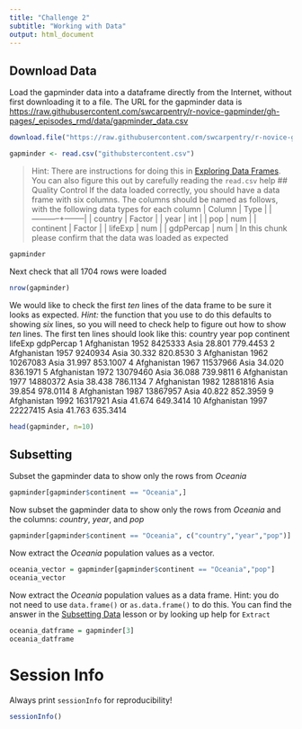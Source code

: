 ```yaml
---
title: "Challenge 2"
subtitle: "Working with Data"
output: html_document
---
```


## Download Data

Load the gapminder data into a dataframe directly from the Internet, without first downloading it to a file.  The URL for the gapminder data is <https://raw.githubusercontent.com/swcarpentry/r-novice-gapminder/gh-pages/_episodes_rmd/data/gapminder_data.csv>
```r
download.file("https://raw.githubusercontent.com/swcarpentry/r-novice-gapminder/gh-pages/_episodes_rmd/data/gapminder_data.csv", destfile = "githubstercontent.csv")

gapminder <- read.csv("githubstercontent.csv")
```
> Hint: There are instructions for doing this in [Exploring Data Frames](http://swcarpentry.github.io/r-novice-gapminder/05-data-structures-part2/).  You can also figure this out by carefully reading the `read.csv` help
## Quality Control
If the data loaded correctly, you should have a data frame with six columns.  The columns should be named as follows, with the following data types for each column
| Column    | Type   |
|-----------+--------|
| country   | Factor |
| year      | int    |
| pop       | num    |
| continent | Factor |
| lifeExp   | num    |
| gdpPercap | num    |
In this chunk please confirm that the data was loaded as expected

```r
gapminder
```

Next check that all 1704 rows were loaded
```r
nrow(gapminder)
```
We would like to check the first *ten* lines of the data frame to be sure it looks as expected.  *Hint:* the function that you use to do this defaults to showing *six* lines, so you will need to check help to figure out how to show *ten* lines.  The first ten lines should look like this:
       country year      pop continent lifeExp gdpPercap
1  Afghanistan 1952  8425333      Asia  28.801  779.4453
2  Afghanistan 1957  9240934      Asia  30.332  820.8530
3  Afghanistan 1962 10267083      Asia  31.997  853.1007
4  Afghanistan 1967 11537966      Asia  34.020  836.1971
5  Afghanistan 1972 13079460      Asia  36.088  739.9811
6  Afghanistan 1977 14880372      Asia  38.438  786.1134
7  Afghanistan 1982 12881816      Asia  39.854  978.0114
8  Afghanistan 1987 13867957      Asia  40.822  852.3959
9  Afghanistan 1992 16317921      Asia  41.674  649.3414
10 Afghanistan 1997 22227415      Asia  41.763  635.3414
```r
head(gapminder, n=10)
```
## Subsetting
Subset the gapminder data to show only the rows from *Oceania*
```r
gapminder[gapminder$continent == "Oceania",]
```
Now subset the gapminder data to show only the rows from *Oceania* and the columns: *country*, *year*, and *pop*
```r
gapminder[gapminder$continent == "Oceania", c("country","year","pop")]
```
Now extract the *Oceania* population values as a vector.
```r
oceania_vector = gapminder[gapminder$continent == "Oceania","pop"]
oceania_vector
```
Now extract the *Oceania* population values as a data frame. 
Hint: you do not need to use `data.frame()` or `as.data.frame()` to do this.  You can find the answer in the [Subsetting Data](http://swcarpentry.github.io/r-novice-gapminder/06-data-subsetting/) lesson or by looking up help for `Extract`
```r
oceania_datframe = gapminder[3]
oceania_datframe
```
# Session Info
Always print `sessionInfo` for reproducibility!
```r
sessionInfo()
```